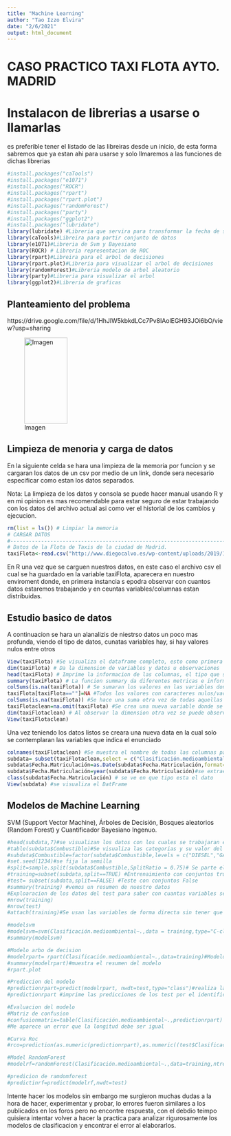 ---
title: "Machine Learning"
author: "Tao Izzo Elvira"
date: "2/6/2021"
output: html_document
---
# CASO PRACTICO TAXI FLOTA AYTO. MADRID

# Instalacon de librerias a usarse o llamarlas
es preferible tener el listado de las libreiras desde un inicio, de esta forma sabremos que ya estan ahi para usarse y solo llmaremos a las funciones de dichas librerias
```{r}
#install.packages("caTools")
#install.packages("e1071")
#install.packages("ROCR")
#install.packages("rpart")
#install.packages("rpart.plot")
#install.packages("randomForest")
#install.packages("party")
#install.packages("ggplot2")
#install.packages("lubridate")
library(lubridate) #Libreria que servira para transformar la fecha de string a mueric
library(caTools)#Libreira para partir conjunto de datos
library(e1071)#Libreria de Svm y Bayesiano
library(ROCR) # Libreria representacion de ROC
library(rpart)#Libreira para el arbol de decisiones
library(rpart.plot)#Libreria para visualizar el arbol de decisiones 
library(randomForest)#Libreria modelo de arbol aleatorio
library(party)#Libreria para visualizar el arbol
library(ggplot2)#Libreria de graficas
```
## Planteamiento del problema
https://drive.google.com/file/d/1HhJlW5kbkdLCc7Pv8IAolEGH93JOi6bO/view?usp=sharing

![Imagen](https://drive.google.com/file/d/1HhJlW5kbkdLCc7Pv8IAolEGH93JOi6bO/view?usp=sharing){width='100px' height='200px'}

## Limpieza de menoria y carga de datos 
En la siguiente celda se hara una limpieza de la memoria por funcion y se cargaran los datos de un csv por medio de un link, donde sera necesario especificar como estan los datos separados.

Nota: La limpieza de los datos y consola se puede hacer manual usando R y en mi opinion es mas recomendable para estar seguro de estar trabajando con los datos del archivo actual asi como ver el historial de los cambios y ejecucion.   
```{r}
rm(list = ls()) # Limpiar la memoria
# CARGAR DATOS
#------------------------------------------------------------------------------
# Datos de la Flota de Taxis de la ciudad de Madrid.
taxiFlota<-read.csv("http://www.diegocalvo.es/wp-content/uploads/2019/11/taxiFlota.csv",sep = ";",header=TRUE)
```
En R una vez que se carguen nuestros datos, en este caso el archivo csv el cual se ha guardado en la variable taxiFlota, aparecera en nuestro enviroment donde, en primera instancia s epodra observar con cuantos datos estaremos trabajando y en ceuntas variables/columnas estan distribuidas.

## Estudio basico de datos
A continuacion se hara un alanalizis de niestrso datos un poco mas profunda, viendo el tipo de datos, cunatas variables hay, si hay valores nulos entre otros
```{r}
View(taxiFlota) #Se visualiza el dataframe completo, esto como primera instancia nos permite observar los datos de manera general, sin embargo no es recomendable revisar uno por uno, para ello hay funciones especificas que ahorran tiempo 
dim(taxiFlota) # Da la dimension de variables y datos u observaciones
head(taxiFlota) # Imprime la informacion de las columnas, el tipo que son asi como las primeras seis, esto sirve para tener en cuenta con que tipo de variables se van a atrabajar 
summary(taxiFlota) # La funcion summary da diferentes metricas e informacion de las diferentes avriables, esto sirve en las numericas para saber la media, mediana y los cuantiles  
colSums(is.na(taxiFlota)) # Se sumaran los valores en las variables donde estos sean nulos, para contemplar si se debe de hacer una limpieza o se podra trabajar con la data tal y como esta. No obstante los valores na no son los unicos que se deben tratar, si no tambien aquellos donde los avlores etsen en blanco por lo cual s etiene que hacer una segunda limpieza
taxiFlota[taxiFlota==""]=NA #Todos los valores con caracteres nulos/vacios ahora seran na para su tratamiento
colSums(is.na(taxiFlota)) #Se hace una suma otra vez de todas aquellas columnas donde los valores ser de tipo na, debido a que la cantidad es abismal se hara una depuracion de todas aquellas filas donde el tipo se NA
taxiFlotaclean=na.omit(taxiFlota) #Se crea una nueva variable donde se alojaran los datos que no contengan valores na, es decir se eliminnan las filas con valores na
dim(taxiFlotaclean) # Al observar la dimension otra vez se puede observar que los valores han disminuido mas de la mitad al eliminar estos valores faltantes o nulus, por lo cual el tratamiento de los datos esta listo para llevar un mejor modelo, aunque cabe restaltar que aun se podrian examinar y eliminar los outlieres en caso de ser necesario
View(taxiFlotaclean)
```

Una vez teniendo los datos listos se creara una nueva data en la cual solo se contemplaran las variables que indica el enunciado 
```{r}
colnames(taxiFlotaclean) #Se muestra el nombre de todas las columnas para añadir el nombre tal cual aparece aqui y no tener algun error
subdata= subset(taxiFlotaclean,select = c("Clasificación.medioambiental","Combustible","Fecha.Matriculación"))#se crea el subdata con las 3 variables solo a considerar para el entrenamiento
subdata$Fecha.Matriculación=as.Date(subdata$Fecha.Matriculación,format="%d/%m/%Y","%Y") # Se convierte la columna a fecha
subdata$Fecha.Matriculación=year(subdata$Fecha.Matriculación)#se extrae solo el año como numerico
class(subdata$Fecha.Matriculación) # se ve en que tipo esta el dato
View(subdata) #se visualiza el DatFrame
```

## Modelos de Machine Learning
SVM (Support Vector Machine), 
Árboles de Decisión, 
Bosques aleatorios (Random Forest) 
y Cuantificador Bayesiano Ingenuo.
```{r}
#head(subdata,7)#se visualizan los datos con los cuales se trabajaran en el modelo
#table(subdata$Combustible)#Se visualiza las categorias y su valor del comustible 
#subdata$Combustible=factor(subdata$Combustible,levels = c("DIESEL","GASOLINA-ELECTRICIDAD","GASOLINA TRANSFORMADO GLP"),labels = c("DIESEL","GASOLINA-ELECTRICIDAD","GASOLINA TRANSFORMADO GLP")) #Se convierten en valores categoricas los valores del combustible
#set.seed(1234)#se fija la semilla
#split=sample.split(subdata$Combustible,SplitRatio = 0.75)# Se parte el conjunto en dos
#training=subset(subdata,split==TRUE) #Entrenaimiento con conjuntos true
#test= subset(subdata,split==FALSE) #Teste con conjuntos False
#summary(training) #vemos un resumen de nuestro datos
#Exploaracion de los datos del test para saber con cuantas variables se trabaja en cada uno
#nrow(training)
#nrow(test)
#attach(training)#Se usan las variables de forma directa sin tener que identificar los conjuntos

#modelsvm
#modelsvm=svm(Clasificación.medioambiental~.,data = training,type="C-classification",kernel="radial")
#summary(modelsvm)

#Modelo arbo de decision
#modelrpart= rpart(Clasificación.medioambiental~.,data=training)#Modelo de arbol de decisiones
#summary(modelrpart)#muestra el resumen del modelo
#rpart.plot

#Prediccion del modelo
#predictionrpart=predict(modelrpart, nwdt=test,type="class")#realiza la prediccion con los datos
#predictionrpart #imprime las predicciones de los test por el identificador del elemento

#Evaluacion del modelo
#Matriz de confusion
#confusionmatrix=table(Clasificación.medioambiental~.,predictionrpart)
#Me aparece un error que la longitud debe ser igual

#Curva Roc
#rco=prediction(as.numeric(predictionrpart),as.numeric((test$Clasificación.medioambiental)))

#Model RandomForest
#modelrf=randomForest(Clasificación.medioambiental~.,data=training,ntree=3)

#predicion de ramdomforest
#predictinrf=predict(modelrf,nwdt=test)
```
Intente hacer los modelos sin embargo me surgieron muchas dudas a la hora de hacer, experimentar y probar, lo errores fueron similares a los publicados en los foros pero no encontre respuesta, con el debdio teimpo quisiera intentar volver a hacer la practica para analizar rigurosamente los modelos de clasificacion y encontrar el error al elaborarlos.